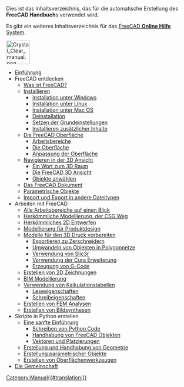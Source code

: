 <noinclude>Dies ist das Inhaltsverzeichnis, das für die automatische Erstellung des '''FreeCAD Handbuch'''s verwendet wird.

Es gibt ein weiteres Inhaltsverzeichnis für das [[Online_Help_Toc/de|FreeCAD '''Online Hilfe''' System]].


[[Image:Crystal Clear manual.png|64px|left]]{{clear}}</noinclude>
* [[Manual:Introduction/de|Einführung]]
* FreeCAD entdecken
** [[Manual:What is FreeCAD/de|Was ist FreeCAD?]]
** [[Manual:Installing/de|Installieren]]
*** [[Manual:Installing/de#Installation_unter_Windows|Installation unter Windows]]
*** [[Manual:Installing/de#Installation_unter_Linux|Installation unter Linux]]
*** [[Manual:Installing/de#Installation_unter_Mac_OS|Installation unter Mac OS]]
*** [[Manual:Installing/de#Deinstallation|Deinstallation]]
*** [[Manual:Installing/de#Setzen_der_Grundeinstellungen|Setzen der Grundeinstellungen]]
*** [[Manual:Installing/de#Installieren_zusätzlicher_Inhalte|Installieren zusätzlicher Inhalte]]
** [[Manual:The FreeCAD Interface/de|Die FreeCAD Oberfläche]]
*** [[Manual:The FreeCAD Interface/de#Arbeitsbereiche|Arbeitsbereiche]]
*** [[Manual:The FreeCAD Interface/de#Die_Oberfläche|Die Oberfläche]]
*** [[Manual:The FreeCAD Interface/de#Anpassung_der_Oberfläche|Anpassung der Oberfläche]]
** [[Manual:Navigating in the 3D view/de|Navigieren in der 3D Ansicht]]
*** [[Manual:Navigating in the 3D view/de#Ein_Wort_zum_3D_Raum|Ein Wort zum 3D Raum]]
*** [[Manual:Navigating in the 3D view/de#Die_FreeCAD_3D_Ansicht|Die FreeCAD 3D Ansicht]]
*** [[Manual:Navigating in the 3D view/de#Objekte_anwählen|Objekte anwählen]]
** [[Manual:The FreeCAD document/de|Das FreeCAD Dokument]]
** [[Manual:Parametric objects/de|Parametrische Objekte]]
** [[Manual:Import and export to other filetypes/de|Import und Export in andere Dateitypen]]
* Arbeiten mit FreeCAD
** [[Manual:All workbenches at a glance/de|Alle Arbeitsbereiche auf einen Blick]]
** [[Manual:Traditional modeling, the CSG way/de|Herkömmliche Modellierung, der CSG Weg]]
** [[Manual:Traditional 2D drafting/de|Herkömmliches 2D Entwerfen]]
** [[Manual:Modeling_for_product_design/de|Modellierung für Produktdesign]]
** [[Manual:Preparing models for 3D printing/de|Modelle für den 3D Druck vorbereiten]]
*** [[Manual:Preparing models for 3D printing/de#Exportieren_zu_Zerschneidern|Exportieren zu Zerschneidern]]
*** [[Manual:Preparing models for 3D printing/de#Umwandeln_von_Objekten_in_Polygonnetze|Umwandeln von Objekten in Polygonnetze]]
*** [[Manual:Preparing models for 3D printing/de#Verwendung_von_Slic3r|Verwendung von Slic3r]]
*** [[Manual:Preparing models for 3D printing/de#Verwendung_der_Cura Erweiterung|Verwendung der Cura Erweiterung]]
*** [[Manual:Preparing models for 3D printing/de#Erzeugung_von_G-Code|Erzeugung von G-Code]]
** [[Manual:Generating 2D drawings/de|Erstellen von 2D Zeichnungen]]
** [[Manual:BIM modeling/de|BIM Modellierung]]
** [[Manual:Using spreadsheets/de|Verwendung von Kalkulationstabellen]]
*** [[Manual:Using spreadsheets/de#Leseeigenschaften|Leseeigenschaften]]
*** [[Manual:Using spreadsheets/de#Schreibeigenschaften|Schreibeigenschaften]]
** [[Manual:Creating FEM analyses/de|Erstellen von FEM Analysen]]
** [[Manual:Creating renderings/de|Erstellen von Bildsynthesen]]
* Skripte in Python erstellen
** [[Manual:A gentle introduction/de|Eine sanfte Einführung]]
*** [[Manual:A gentle introduction/de#Schreiben_von_Python_Code|Schreiben von Python Code]]
*** [[Manual:A gentle introduction/de#Handhabung_von_FreeCAD_Objekten|Handhabung von FreeCAD Objekten]]
*** [[Manual:A gentle introduction/de#Vektoren_und_Platzierungen|Vektoren und Platzierungen]]
** [[Manual:Creating and manipulating geometry/de|Erstellung und Handhabung von Geometrie]]
** [[Manual:Creating parametric objects/de|Erstellung parametrischer Objekte]]
** [[Manual:Creating interface tools/de|Erstellen von Oberflächenwerkzeugen]]
* [[Manual:The Community/de|Die Gemeinschaft]]


<noinclude></noinclude>
[[Category:Manual{{#translation:}}]]